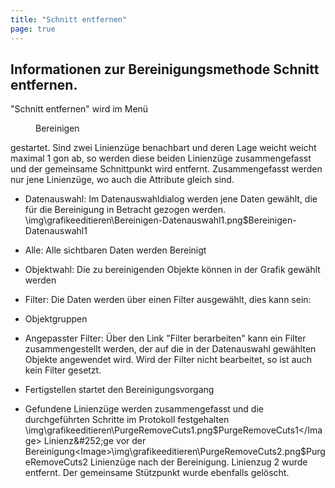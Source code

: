 ```yaml
---
title: "Schnitt entfernen"
page: true
---
```

## Informationen zur Bereinigungsmethode Schnitt entfernen.

&quot;Schnitt entfernen&quot; wird im Men&#252; <Menu>Bereinigen</Menu>  gestartet. Sind zwei Linienz&#252;ge benachbart und deren Lage weicht weicht maximal 1 gon ab, so werden diese beiden Linienz&#252;ge zusammengefasst und der gemeinsame Schnittpunkt wird entfernt. Zusammengefasst werden nur jene Linienz&#252;ge, wo auch die Attribute gleich sind.


- Datenauswahl: Im Datenauswahldialog werden jene Daten gew&#228;hlt, die f&#252;r die Bereinigung in Betracht gezogen werden.<Image>\img\grafikeeditieren\Bereinigen-Datenauswahl1.png$Bereinigen-Datenauswahl1</Image>


- Alle: Alle sichtbaren Daten werden Bereinigt

- Objektwahl: Die zu bereinigenden Objekte k&#246;nnen in der Grafik gew&#228;hlt werden

- Filter: Die Daten werden &#252;ber einen Filter ausgew&#228;hlt, dies kann sein:

- Objektgruppen

- Angepasster Filter: &#220;ber den Link &quot;Filter berarbeiten&quot; kann ein Filter zusammengestellt werden, der auf die in der Datenauswahl gew&#228;hlten Objekte angewendet wird. Wird der Filter nicht bearbeitet, so ist auch kein Filter gesetzt.








- <Border>Fertigstellen</Border>  startet den Bereinigungsvorgang

- Gefundene Linienz&#252;ge werden zusammengefasst und die durchgef&#252;hrten Schritte im Protokoll festgehalten<Image>\img\grafikeeditieren\PurgeRemoveCuts1.png$PurgeRemoveCuts1</Image>
Linienz&#252;ge vor der Bereinigung<Image>\img\grafikeeditieren\PurgeRemoveCuts2.png$PurgeRemoveCuts2</Image>
Linienz&#252;ge nach der Bereinigung. Linienzug 2 wurde entfernt. Der gemeinsame St&#252;tzpunkt wurde ebenfalls gel&#246;scht.
